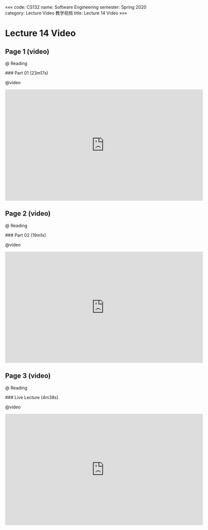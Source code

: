 «««
code: CS132
name: Software Engineering
semester: Spring 2020
category: Lecture Video 教学视频
title: Lecture 14 Video
»»»

# Lecture 14 Video

## Page 1 (video)

@ Reading

<div class="markdown-body">
### Part 01 (23m17s)
</div>

@video

<iframe src="https://watchsb.com/e/uv88ae5j5a1x.html" frameborder=0 marginwidth=0 marginheight=0 scrolling=no width=640 height=360 allowfullscreen></iframe>


## Page 2 (video)

@ Reading

<div class="markdown-body">
### Part 02 (19m1s)
</div>

@video

<iframe src="https://watchsb.com/e/zvyqayjkwpvz.html" frameborder=0 marginwidth=0 marginheight=0 scrolling=no width=640 height=360 allowfullscreen></iframe>


## Page 3 (video)

@ Reading

<div class="markdown-body">
### Live Lecture (4m38s)
</div>

@video

<iframe src="https://watchsb.com/e/brn2q5ie75sv.html" frameborder=0 marginwidth=0 marginheight=0 scrolling=no width=640 height=360 allowfullscreen></iframe>


